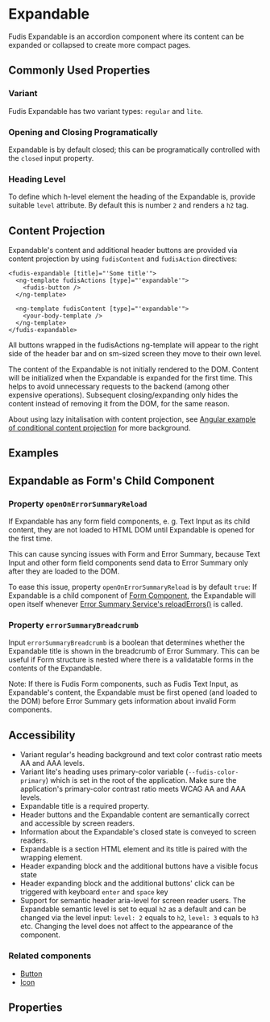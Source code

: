 
<Meta title="Components/Expandable" />

# Expandable

Fudis Expandable is an accordion component where its content can be expanded or collapsed to create more compact pages.

## Commonly Used Properties

### Variant

Fudis Expandable has two variant types: `regular` and `lite`.

### Opening and Closing Programatically

Expandable is by default closed; this can be programatically controlled with the `closed` input property.

### Heading Level

To define which h-level element the heading of the Expandable is, provide suitable `level` attribute. By default this is number `2` and renders a `h2` tag.

## Content Projection

Expandable's content and additional header buttons are provided via content projection by using `fudisContent` and `fudisAction` directives:

```
<fudis-expandable [title]="'Some title'">
  <ng-template fudisActions [type]="'expandable'">
    <fudis-button />
  </ng-template>

  <ng-template fudisContent [type]="'expandable'">
    <your-body-template />
  </ng-template>
</fudis-expandable>
```

All buttons wrapped in the fudisActions ng-template will appear to the right side of the header bar and on sm-sized screen they move to their own level.

The content of the Expandable is not initially rendered to the DOM. Content will be initialized when the Expandable is expanded for the first time. This helps to avoid unnecessary requests to the backend (among other expensive operations). Subsequent closing/expanding only hides the content instead of removing it from the DOM, for the same reason.

About using lazy initalisation with content projection, see [Angular example of conditional content projection](https://angular.io/guide/content-projection#conditional-content-projection) for more background.

## Examples

<Canvas of={ExpandableStories.AllVariants}></Canvas>

## Expandable as Form's Child Component

### Property `openOnErrorSummaryReload`

If Expandable has any form field components, e. g. Text Input as its child content, they are not loaded to HTML DOM until Expandable is opened for the first time.

This can cause syncing issues with Form and Error Summary, because Text Input and other form field components send data to Error Summary only after they are loaded to the DOM.

To ease this issue, property `openOnErrorSummaryReload` is by default `true`: If Expandable is a child component of [Form Component](/docs/components-form-form--documentation), the Expandable will open itself whenever [Error Summary Service's reloadErrors()](/docs/services-error-summary--documentation#reload-errors) is called.

### Property `errorSummaryBreadcrumb`

Input `errorSummaryBreadcrumb` is a boolean that determines whether the Expandable title is shown in the breadcrumb of Error Summary. This can be useful if Form structure is nested where there is a validatable forms in the contents of the Expandable.

Note: If there is Fudis Form components, such as Fudis Text Input, as Expandable's content, the Expandable must be first opened (and loaded to the DOM) before Error Summary gets information about invalid Form components.

## Accessibility

- Variant regular's heading background and text color contrast ratio meets AA and AAA levels.
- Variant lite's heading uses primary-color variable (`--fudis-color-primary`) which is set in the root of the application. Make sure the application's primary-color contrast ratio meets WCAG AA and AAA levels.
- Expandable title is a required property.
- Header buttons and the Expandable content are semantically correct and accessible by screen readers.
- Information about the Expandable's closed state is conveyed to screen readers.
- Expandable is a section HTML element and its title is paired with the wrapping element.
- Header expanding block and the additional buttons have a visible focus state
- Header expanding block and the additional buttons' click can be triggered with keyboard <code>enter</code> and <code>space</code> key
- Support for semantic header aria-level for screen reader users. The Expandable semantic level is set to equal `h2` as a default and can be changed via the level input: `level: 2` equals to `h2`, `level: 3` equals to `h3` etc. Changing the level does not affect to the appearance of the component.

### Related components

- [Button](/docs/components-icon--documentation)
- [Icon](/docs/components-icon--documentation)

## Properties

<ArgTypes of={ExpandableComponent} exclude={expandableExclude} />
